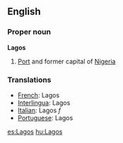 ==English==
===Proper noun===
'''Lagos'''
# [[Port]] and former capital of [[Nigeria]]

===Translations===
*[[French]]: Lagos
*[[Interlingua]]: Lagos
*[[Italian]]: Lagos ''f''
*[[Portuguese]]: Lagos

[[es:Lagos]]
[[hu:Lagos]]